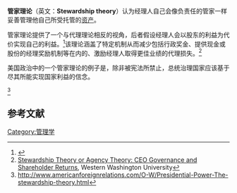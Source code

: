 '''管家理论'''（英文：'''Stewardship theory'''）认为经理人自己会像负责任的管家一样妥善管理他自己所受托管的[[资产|资产]]。

管家理论提供了一个与代理理论相反的视角，后者假设经理人会以股东的利益为代价实现自己的利益。<ref>{{Cite book|title = Strategic Management and Competitive Advantages|author = Jay B. Barney and William S. Hesterly|pages = 273|publisher = Pearson Prentice Hall|year = 2008|isbn = 0-13-613520-X}}</ref>该理论涵盖了特定机制从而减少包括行政奖金、提供现金或股份的经理奖励机制等在内的、激励经理人取得更佳业绩的代理损失。<ref>[http://faculty.wwu.edu/dunnc3/rprnts.stewardshiporagency.pdf Stewardship Theory or Agency Theory: CEO Governance and Shareholder Returns], Western Washington University</ref>

美国政治中的一个管家理论的例子是，除非被宪法所禁止，总统治理国家应该基于尽其所能实现国家利益的信念。<div><ref>http://www.americanforeignrelations.com/O-W/Presidential-Power-The-stewardship-theory.html</ref></div>

== 参考文献 ==
<references />
[[Category:管理学|Category:管理学]]